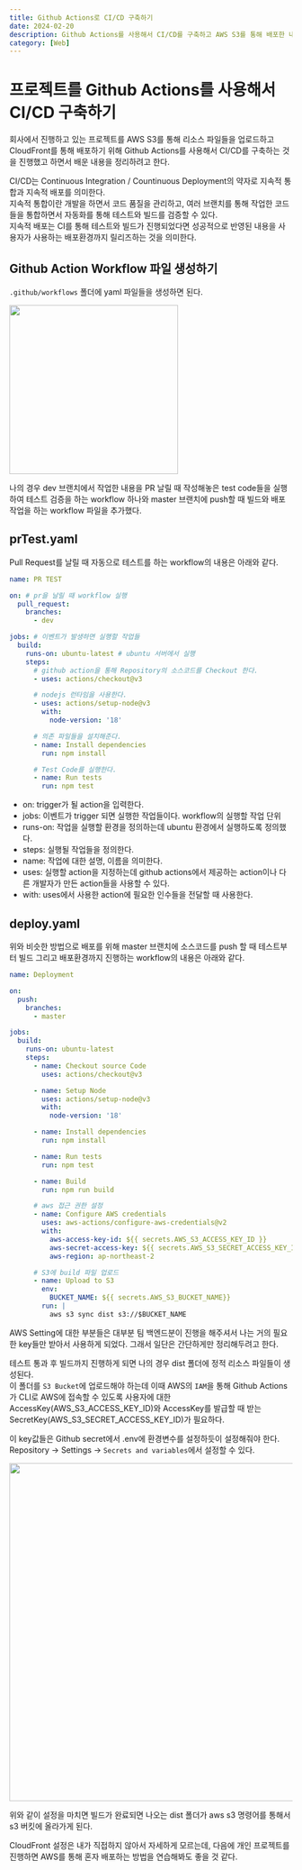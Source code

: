 ```yaml
---
title: Github Actions로 CI/CD 구축하기
date: 2024-02-20
description: Github Actions를 사용해서 CI/CD를 구축하고 AWS S3를 통해 배포한 내용 정리
category: [Web]
---
```


# 프로젝트를 Github Actions를 사용해서 CI/CD 구축하기

회사에서 진행하고 있는 프로젝트를 AWS S3를 통해 리소스 파일들을 업로드하고 CloudFront를 통해 배포하기 위해
Github Actions를 사용해서 CI/CD를 구축하는 것을 진행했고 하면서 배운 내용을 정리하려고 한다.

CI/CD는 Continuous Integration / Countinuous Deployment의 약자로 지속적 통합과 지속적 배포를 의미한다.  
지속적 통합이란 개발을 하면서 코드 품질을 관리하고, 여러 브랜치를 통해 작업한 코드들을 통합하면서 자동화를 통해 테스트와 빌드를 검증할 수 있다.  
지속적 배포는 CI를 통해 테스트와 빌드가 진행되었다면 성공적으로 반영된 내용을 사용자가 사용하는 배포환경까지
릴리즈하는 것을 의미한다.

## Github Action Workflow 파일 생성하기

`.github/workflows` 폴더에 yaml 파일들을 생성하면 된다.

<img
  src="/blog/github-actions/1.png"
  width="300"
/>

나의 경우 dev 브랜치에서 작업한 내용을 PR 날릴 때 작성해놓은 test code들을 실행하여
테스트 검증을 하는 workflow 하나와 master 브랜치에 push할 때 빌드와 배포 작업을 하는
workflow 파일을 추가했다.

## prTest.yaml

Pull Request를 날릴 때 자동으로 테스트를 하는 workflow의 내용은 아래와 같다.

```yaml
name: PR TEST

on: # pr을 날릴 때 workflow 실행
  pull_request:
    branches:
      - dev

jobs: # 이벤트가 발생하면 실행할 작업들
  build:
    runs-on: ubuntu-latest # ubuntu 서버에서 실행
    steps:
      # github action을 통해 Repository의 소스코드를 Checkout 한다.
      - uses: actions/checkout@v3

      # nodejs 런타임을 사용한다.
      - uses: actions/setup-node@v3
        with:
          node-version: '18'

      # 의존 파일들을 설치해준다.
      - name: Install dependencies
        run: npm install

      # Test Code를 실행한다.
      - name: Run tests
        run: npm test
```

- on: trigger가 될 action을 입력한다.
- jobs: 이벤트가 trigger 되면 실행한 작업들이다. workflow의 실행할 작업 단위
- runs-on: 작업을 실행할 환경을 정의하는데 ubuntu 환경에서 실행하도록 정의했다.
- steps: 실행될 작업들을 정의한다.
- name: 작업에 대한 설명, 이름을 의미한다.
- uses: 실행할 action을 지정하는데 github actions에서 제공하는 action이나 다른 개발자가 만든 action들을 사용할 수 있다.
- with: uses에서 사용한 action에 필요한 인수들을 전달할 때 사용한다.

## deploy.yaml

위와 비슷한 방법으로 배포를 위해 master 브랜치에 소스코드를 push 할 때 테스트부터 빌드 그리고 배포환경까지
진행하는 workflow의 내용은 아래와 같다.

```yaml
name: Deployment

on:
  push:
    branches:
      - master

jobs:
  build:
    runs-on: ubuntu-latest
    steps:
      - name: Checkout source Code
        uses: actions/checkout@v3

      - name: Setup Node
        uses: actions/setup-node@v3
        with:
          node-version: '18'

      - name: Install dependencies
        run: npm install

      - name: Run tests
        run: npm test

      - name: Build
        run: npm run build

      # aws 접근 권한 설정
      - name: Configure AWS credentials
        uses: aws-actions/configure-aws-credentials@v2
        with:
          aws-access-key-id: ${{ secrets.AWS_S3_ACCESS_KEY_ID }}
          aws-secret-access-key: ${{ secrets.AWS_S3_SECRET_ACCESS_KEY_ID }}
          aws-region: ap-northeast-2

      # S3에 build 파일 업로드
      - name: Upload to S3
        env:
          BUCKET_NAME: ${{ secrets.AWS_S3_BUCKET_NAME}}
        run: |
          aws s3 sync dist s3://$BUCKET_NAME
```

AWS Setting에 대한 부분들은 대부분 팀 백엔드분이 진행을 해주셔서 나는 거의 필요한 key들만 받아서 사용하게 되었다.
그래서 일단은 간단하게만 정리해두려고 한다.

테스트 통과 후 빌드까지 진행하게 되면 나의 경우 dist 폴더에 정적 리소스 파일들이 생성된다.  
이 폴더를 `S3 Bucket`에 업로드해야 하는데 이때 AWS의 `IAM`을 통해 Github Actions가 CLI로 AWS에 접속할 수 있도록 사용자에 대한
AccessKey(AWS_S3_ACCESS_KEY_ID)와 AccessKey를 발급할 때 받는 SecretKey(AWS_S3_SECRET_ACCESS_KEY_ID)가 필요하다.

이 key값들은 Github secret에서 .env에 환경변수를 설정하듯이 설정해줘야 한다.
Repository -> Settings -> `Secrets and variables`에서 설정할 수 있다.

<img
  src="/blog/github-actions/2.png"
  width="600"
/>

위와 같이 설정을 마치면 빌드가 완료되면 나오는 dist 폴더가 aws s3 명령어를 통해서 s3 버킷에 올라가게 된다.

CloudFront 설정은 내가 직접하지 않아서 자세하게 모르는데, 다음에 개인 프로젝트를 진행하면 AWS를 통해 혼자 배포하는 방법을
연습해봐도 좋을 것 같다.
